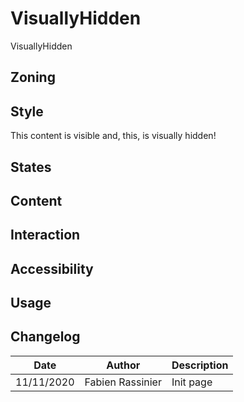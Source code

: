 
<Meta title="Components/VisuallyHidden" />

# VisuallyHidden

VisuallyHidden

## Zoning

## Style

<Canvas>
	<Story name="default">
		<p>
			This content is visible<VisuallyHidden> and, this, is visually hidden</VisuallyHidden>!
		</p>
	</Story>
</Canvas>

## States

## Content

## Interaction

## Accessibility

## Usage

## Changelog

| Date       | Author           | Description |
| ---------- | ---------------- | ----------- |
| 11/11/2020 | Fabien Rassinier | Init page   |
